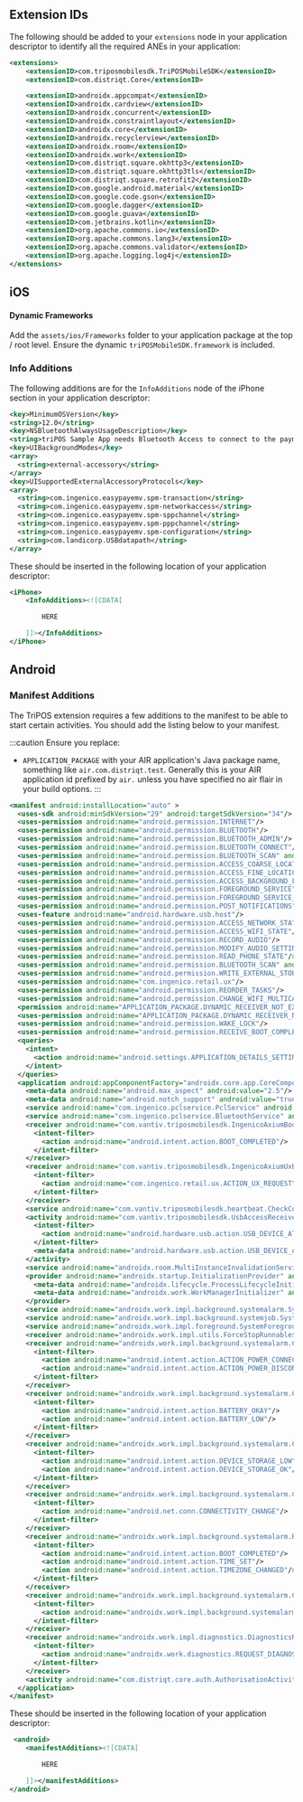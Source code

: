 
## Extension IDs

The following should be added to your `extensions` node in your application descriptor to identify all the required ANEs in your application:

```xml
<extensions>
    <extensionID>com.triposmobilesdk.TriPOSMobileSDK</extensionID>
    <extensionID>com.distriqt.Core</extensionID>

    <extensionID>androidx.appcompat</extensionID>
    <extensionID>androidx.cardview</extensionID>
    <extensionID>androidx.concurrent</extensionID>
    <extensionID>androidx.constraintlayout</extensionID>
    <extensionID>androidx.core</extensionID>
    <extensionID>androidx.recyclerview</extensionID>
    <extensionID>androidx.room</extensionID>
    <extensionID>androidx.work</extensionID>
    <extensionID>com.distriqt.square.okhttp3</extensionID>
    <extensionID>com.distriqt.square.okhttp3tls</extensionID>
    <extensionID>com.distriqt.square.retrofit2</extensionID>
    <extensionID>com.google.android.material</extensionID>
    <extensionID>com.google.code.gson</extensionID>
    <extensionID>com.google.dagger</extensionID>
    <extensionID>com.google.guava</extensionID>
    <extensionID>com.jetbrains.kotlin</extensionID>
    <extensionID>org.apache.commons.io</extensionID>
    <extensionID>org.apache.commons.lang3</extensionID>
    <extensionID>org.apache.commons.validator</extensionID>
    <extensionID>org.apache.logging.log4j</extensionID>
</extensions>
```



## iOS 

#### Dynamic Frameworks

Add the `assets/ios/Frameworks` folder to your application package at the top / root level. 
Ensure the dynamic `triPOSMobileSDK.framework` is included.


### Info Additions 

The following additions are for the `InfoAdditions` node of the iPhone section in your application descriptor:

```xml
<key>MinimumOSVersion</key>
<string>12.0</string>
<key>NSBluetoothAlwaysUsageDescription</key>
<string>triPOS Sample App needs Bluetooth Access to connect to the payment device.</string>
<key>UIBackgroundModes</key>
<array>
  <string>external-accessory</string>
</array>
<key>UISupportedExternalAccessoryProtocols</key>
<array>
  <string>com.ingenico.easypayemv.spm-transaction</string>
  <string>com.ingenico.easypayemv.spm-networkaccess</string>
  <string>com.ingenico.easypayemv.spm-sppchannel</string>
  <string>com.ingenico.easypayemv.spm-pppchannel</string>
  <string>com.ingenico.easypayemv.spm-configuration</string>
  <string>com.landicorp.USBdatapath</string>
</array>
```

These should be inserted in the following location of your application descriptor:

```xml
<iPhone>
	<InfoAdditions><![CDATA[

		HERE

	]]></InfoAdditions>
</iPhone>
```



## Android 

### Manifest Additions

The TriPOS extension requires a few additions to the manifest to be able to start certain activities. You should add the listing below to your manifest.

:::caution
Ensure you replace:
-  `APPLICATION_PACKAGE` with your AIR application's Java package name, something like `air.com.distriqt.test`. Generally this is your AIR application id prefixed by `air.` unless you have specified no air flair in your build options.
:::


```xml
<manifest android:installLocation="auto" >
  <uses-sdk android:minSdkVersion="29" android:targetSdkVersion="34"/>
  <uses-permission android:name="android.permission.INTERNET"/>
  <uses-permission android:name="android.permission.BLUETOOTH"/>
  <uses-permission android:name="android.permission.BLUETOOTH_ADMIN"/>
  <uses-permission android:name="android.permission.BLUETOOTH_CONNECT"/>
  <uses-permission android:name="android.permission.BLUETOOTH_SCAN" android:usesPermissionFlags="neverForLocation"/>
  <uses-permission android:name="android.permission.ACCESS_COARSE_LOCATION"/>
  <uses-permission android:name="android.permission.ACCESS_FINE_LOCATION"/>
  <uses-permission android:name="android.permission.ACCESS_BACKGROUND_LOCATION"/>
  <uses-permission android:name="android.permission.FOREGROUND_SERVICE"/>
  <uses-permission android:name="android.permission.FOREGROUND_SERVICE_CONNECTED_DEVICE"/>
  <uses-permission android:name="android.permission.POST_NOTIFICATIONS"/>
  <uses-feature android:name="android.hardware.usb.host"/>
  <uses-permission android:name="android.permission.ACCESS_NETWORK_STATE"/>
  <uses-permission android:name="android.permission.ACCESS_WIFI_STATE"/>
  <uses-permission android:name="android.permission.RECORD_AUDIO"/>
  <uses-permission android:name="android.permission.MODIFY_AUDIO_SETTINGS"/>
  <uses-permission android:name="android.permission.READ_PHONE_STATE"/>
  <uses-permission android:name="android.permission.BLUETOOTH_SCAN" android:usesPermissionFlags="neverForLocation"/>
  <uses-permission android:name="android.permission.WRITE_EXTERNAL_STORAGE" android:maxSdkVersion="32"/>
  <uses-permission android:name="com.ingenico.retail.ux"/>
  <uses-permission android:name="android.permission.REORDER_TASKS"/>
  <uses-permission android:name="android.permission.CHANGE_WIFI_MULTICAST_STATE"/>
  <permission android:name="APPLICATION_PACKAGE.DYNAMIC_RECEIVER_NOT_EXPORTED_PERMISSION" android:protectionLevel="signature"/>
  <uses-permission android:name="APPLICATION_PACKAGE.DYNAMIC_RECEIVER_NOT_EXPORTED_PERMISSION"/>
  <uses-permission android:name="android.permission.WAKE_LOCK"/>
  <uses-permission android:name="android.permission.RECEIVE_BOOT_COMPLETED"/>
  <queries>
    <intent>
      <action android:name="android.settings.APPLICATION_DETAILS_SETTINGS"/>
    </intent>
  </queries>
  <application android:appComponentFactory="androidx.core.app.CoreComponentFactory" android:hardwareAccelerated="true">
    <meta-data android:name="android.max_aspect" android:value="2.5"/>
    <meta-data android:name="android.notch_support" android:value="true"/>
    <service android:name="com.ingenico.pclservice.PclService" android:foregroundServiceType="connectedDevice"/>
    <service android:name="com.ingenico.pclservice.BluetoothService" android:foregroundServiceType="connectedDevice"/>
    <receiver android:name="com.vantiv.triposmobilesdk.IngenicoAxiumBootBroadcastReceiver" android:enabled="true" android:exported="false">
      <intent-filter>
        <action android:name="android.intent.action.BOOT_COMPLETED"/>
      </intent-filter>
    </receiver>
    <receiver android:name="com.vantiv.triposmobilesdk.IngenicoAxiumUxBroadcastReceiver" android:exported="true">
      <intent-filter>
        <action android:name="com.ingenico.retail.ux.ACTION_UX_REQUEST"/>
      </intent-filter>
    </receiver>
    <service android:name="com.vantiv.triposmobilesdk.heartbeat.CheckConnectionHeartbeatService" android:foregroundServiceType="connectedDevice" android:stopWithTask="true"/>
    <activity android:name="com.vantiv.triposmobilesdk.UsbAccessReceiverTranslucentActivity" android:directBootAware="true" android:excludeFromRecents="true" android:exported="false" android:label="TRIPOS Mobile SDK" android:launchMode="singleTask" android:noHistory="true" android:taskAffinity="SDK.UsbAccessReceiverTranslucentActivity" android:theme="@android:style/Theme.Translucent.NoTitleBar">
      <intent-filter>
        <action android:name="android.hardware.usb.action.USB_DEVICE_ATTACHED"/>
      </intent-filter>
      <meta-data android:name="android.hardware.usb.action.USB_DEVICE_ATTACHED" android:resource="@xml/device_filter"/>
    </activity>
    <service android:name="androidx.room.MultiInstanceInvalidationService" android:directBootAware="true" android:exported="false"/>
    <provider android:name="androidx.startup.InitializationProvider" android:authorities="APPLICATION_PACKAGE.androidx-startup" android:exported="false">
      <meta-data android:name="androidx.lifecycle.ProcessLifecycleInitializer" android:value="androidx.startup"/>
      <meta-data android:name="androidx.work.WorkManagerInitializer" android:value="androidx.startup"/>
    </provider>
    <service android:name="androidx.work.impl.background.systemalarm.SystemAlarmService" android:directBootAware="false" android:enabled="@bool/enable_system_alarm_service_default" android:exported="false"/>
    <service android:name="androidx.work.impl.background.systemjob.SystemJobService" android:directBootAware="false" android:enabled="@bool/enable_system_job_service_default" android:exported="true" android:permission="android.permission.BIND_JOB_SERVICE"/>
    <service android:name="androidx.work.impl.foreground.SystemForegroundService" android:directBootAware="false" android:enabled="@bool/enable_system_foreground_service_default" android:exported="false"/>
    <receiver android:name="androidx.work.impl.utils.ForceStopRunnable$BroadcastReceiver" android:directBootAware="false" android:enabled="true" android:exported="false"/>
    <receiver android:name="androidx.work.impl.background.systemalarm.ConstraintProxy$BatteryChargingProxy" android:directBootAware="false" android:enabled="false" android:exported="false">
      <intent-filter>
        <action android:name="android.intent.action.ACTION_POWER_CONNECTED"/>
        <action android:name="android.intent.action.ACTION_POWER_DISCONNECTED"/>
      </intent-filter>
    </receiver>
    <receiver android:name="androidx.work.impl.background.systemalarm.ConstraintProxy$BatteryNotLowProxy" android:directBootAware="false" android:enabled="false" android:exported="false">
      <intent-filter>
        <action android:name="android.intent.action.BATTERY_OKAY"/>
        <action android:name="android.intent.action.BATTERY_LOW"/>
      </intent-filter>
    </receiver>
    <receiver android:name="androidx.work.impl.background.systemalarm.ConstraintProxy$StorageNotLowProxy" android:directBootAware="false" android:enabled="false" android:exported="false">
      <intent-filter>
        <action android:name="android.intent.action.DEVICE_STORAGE_LOW"/>
        <action android:name="android.intent.action.DEVICE_STORAGE_OK"/>
      </intent-filter>
    </receiver>
    <receiver android:name="androidx.work.impl.background.systemalarm.ConstraintProxy$NetworkStateProxy" android:directBootAware="false" android:enabled="false" android:exported="false">
      <intent-filter>
        <action android:name="android.net.conn.CONNECTIVITY_CHANGE"/>
      </intent-filter>
    </receiver>
    <receiver android:name="androidx.work.impl.background.systemalarm.RescheduleReceiver" android:directBootAware="false" android:enabled="false" android:exported="false">
      <intent-filter>
        <action android:name="android.intent.action.BOOT_COMPLETED"/>
        <action android:name="android.intent.action.TIME_SET"/>
        <action android:name="android.intent.action.TIMEZONE_CHANGED"/>
      </intent-filter>
    </receiver>
    <receiver android:name="androidx.work.impl.background.systemalarm.ConstraintProxyUpdateReceiver" android:directBootAware="false" android:enabled="@bool/enable_system_alarm_service_default" android:exported="false">
      <intent-filter>
        <action android:name="androidx.work.impl.background.systemalarm.UpdateProxies"/>
      </intent-filter>
    </receiver>
    <receiver android:name="androidx.work.impl.diagnostics.DiagnosticsReceiver" android:directBootAware="false" android:enabled="true" android:exported="true" android:permission="android.permission.DUMP">
      <intent-filter>
        <action android:name="androidx.work.diagnostics.REQUEST_DIAGNOSTICS"/>
      </intent-filter>
    </receiver>
    <activity android:name="com.distriqt.core.auth.AuthorisationActivity" android:exported="false" android:theme="@android:style/Theme.Translucent.NoTitleBar"/>
  </application>
</manifest>
```


These should be inserted in the following location of your application descriptor:

```xml
 <android>
    <manifestAdditions><![CDATA[

		HERE

	]]></manifestAdditions>
</android>
```

